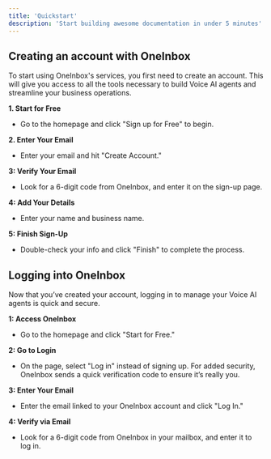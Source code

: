 ```yaml
---
title: 'Quickstart'
description: 'Start building awesome documentation in under 5 minutes'
---
```


## Creating an account with OneInbox

To start using OneInbox's services, you first need to create an account. This will give you access to all the tools necessary to build Voice AI agents and streamline your business operations.

**1. Start for Free**
  - Go to the homepage and click "Sign up for Free" to begin.

**2. Enter Your Email**
  - Enter your email and hit "Create Account."

**3: Verify Your Email**
  - Look for a 6-digit code from OneInbox, and enter it on the sign-up page.

**4: Add Your Details**
  - Enter your name and business name.

**5: Finish Sign-Up**
  - Double-check your info and click "Finish" to complete the process.


## Logging into OneInbox

Now that you’ve created your account, logging in to manage your Voice AI agents is quick and secure.

**1: Access OneInbox**

- Go to the homepage and click "Start for Free."

**2: Go to Login**

- On the page, select "Log in" instead of signing up. For added security, OneInbox sends a quick verification code to ensure it’s really you.

**3: Enter Your Email**

- Enter the email linked to your OneInbox account and click "Log In."

**4: Verify via Email**

- Look for a 6-digit code from OneInbox in your mailbox, and enter it to log in.
